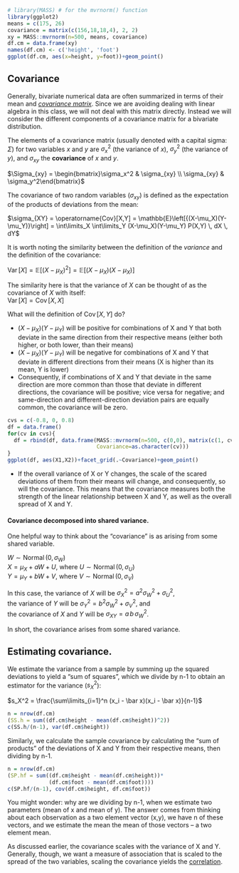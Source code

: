 ```r
# library(MASS) # for the mvrnorm() function
library(ggplot2)
means = c(175, 26)
covariance = matrix(c(156,18,18,4), 2, 2)
xy = MASS::mvrnorm(n=500, means, covariance)
df.cm = data.frame(xy)
names(df.cm) <- c('height', 'foot')
ggplot(df.cm, aes(x=height, y=foot))+geom_point()
```

## Covariance {#bivariate-covariance}

Generally, bivariate numerical data are often summarized in terms of their mean and [*covariance matrix*](https://en.wikipedia.org/wiki/Covariance_matrix).  Since we are avoiding dealing with linear algebra in this class, we will not deal with this matrix directly.  Instead we will consider the different components of a covariance matrix for a bivariate distribution.

The elements of a covariance matrix (usually denoted with a capital sigma: $\Sigma$) for two variables $x$ and $y$ are $\sigma_x^2$ (the variance of $x$), $\sigma_y^2$ (the variance of $y$), and $\sigma_{xy}$ the **covariance** of $x$ and $y$.

$\Sigma_{xy} = \begin{bmatrix}\sigma_x^2 & \sigma_{xy} \\ \sigma_{xy} & \sigma_y^2\end{bmatrix}$

The covariance of two random variables ($\sigma_{xy}$) is defined as the expectation of the products of deviations from the mean:

$\sigma_{XY} = \operatorname{Cov}[X,Y] = \mathbb{E}\left[{(X-\mu_X)(Y-\mu_Y)}\right] = \int\limits_X \int\limits_Y (X-\mu_X)(Y-\mu_Y) P(X,Y) \, dX \, dY$

It is worth noting the similarity between the definition of the *variance* and the definition of the covariance:

$\operatorname{Var}[X] = \mathbb{E}\left[{(X-\mu_X)^2}\right]= \mathbb{E}\left[{(X-\mu_X)(X-\mu_X)}\right]$

The similarity here is that the variance of $X$ can be thought of as the covariance of $X$ with itself:   
$\operatorname{Var}[X] = \operatorname{Cov}[X,X]$

What will the definition of $\operatorname{Cov}[X,Y]$ do?   

- $(X-\mu_X)(Y-\mu_Y)$ will be positive for combinations of X and Y that both deviate in the same direction from their respective means (either both higher, or both lower, than their means)   
- $(X-\mu_X)(Y-\mu_Y)$ will be negative for combinations of X and Y that deviate in different directions from their means (X is higher than its mean, Y is lower)   
- Consequently, if combinations of X and Y that deviate in the same direction are more common than those that deviate in different directions, the covariance will be positive; vice versa for negative; and same-direction and different-direction deviation pairs are equally common, the covariance will be zero.

```r
cvs = c(-0.8, 0, 0.8)
df = data.frame()
for(cv in cvs){
  df = rbind(df, data.frame(MASS::mvrnorm(n=500, c(0,0), matrix(c(1, cv, cv, 1), 2, 2)),
                            Covariance=as.character(cv)))
}
ggplot(df, aes(X1,X2))+facet_grid(.~Covariance)+geom_point()
```

- If the overall variance of X or Y changes, the scale of the scared deviations of them from their means will change, and consequently, so will the covariance.  This means that the covariance measures both the strength of the linear relationship between X and Y, as well as the overall spread of X and Y.

#### Covariance decomposed into shared variance.

One helpful way to think about the "covariance" is as arising from some shared variable.

$W \sim \operatorname{Normal}(0,\sigma_W)$   
$X = \mu_X + aW + U \text{, where  } U \sim \operatorname{Normal}(0,\sigma_U)$   
$Y = \mu_Y + bW + V  \text{, where  } V \sim \operatorname{Normal}(0,\sigma_V)$   

In this case, the variance of $X$ will be $\sigma_X^2 = a^2 \sigma_W^2 + \sigma_U^2$,     
the variance of $Y$ will be $\sigma_Y^2 = b^2 \sigma_W^2 + \sigma_V^2$, and       
the covariance of $X$ and $Y$ will be $\sigma_{XY} = a\,b\,\sigma_W^2$.

In short, the covariance arises from some shared variance.

## Estimating covariance.

We estimate the variance from a sample by summing up the squared deviations to yield a "sum of squares", which we divide by n-1 to obtain an estimator for the variance ($s_X^2$):

$s_X^2 = \frac{\sum\limits_{i=1}^n (x_i - \bar x)(x_i - \bar x)}{n-1}$

```r
n = nrow(df.cm)
(SS.h = sum((df.cm$height - mean(df.cm$height))^2))
c(SS.h/(n-1), var(df.cm$height))
```

Similarly, we calculate the sample covariance by calculating the "sum of products" of the deviations of X and Y from their respective means, then dividing by n-1.

```r
n = nrow(df.cm)
(SP.hf = sum((df.cm$height - mean(df.cm$height))*
             (df.cm$foot - mean(df.cm$foot))))
c(SP.hf/(n-1), cov(df.cm$height, df.cm$foot))
```

You might wonder: why are we dividing by n-1, when we estimate two parameters (mean of x and mean of y).  The answer comes from thinking about each observation as a two element vector (x,y), we have n of these vectors, and we estimate the mean the mean of those vectors -- a two element mean.

As discussed earlier, the covariance scales with the variance of X and Y.  Generally, though, we want a measure of association that is scaled to the spread of the two variables, scaling the covariance yields the [correlation](correlation.html).